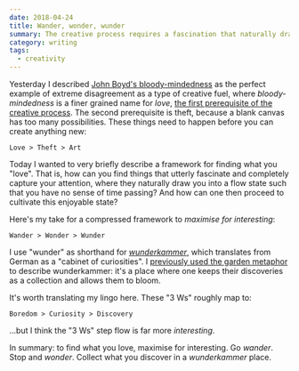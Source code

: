 ```yaml
---
date: 2018-04-24
title: Wander, wonder, wunder
summary: The creative process requires a fascination that naturally draws you into an enjoyable flow state. How do we discover and cultivate these fascinations?
category: writing
tags:
  - creativity
---
```


Yesterday I described [John Boyd's bloody-mindedness](/john-boyds-bloody-mindedness) as the perfect example of extreme disagreement as a type of creative fuel, where _bloody-mindedness_ is a finer grained name for _love_, [the first prerequisite of the creative process](/creativity-starts-with-love-and-theft). The second prerequisite is theft, because a blank canvas has too many possibilities. These things need to happen before you can create anything new:

```
Love > Theft > Art
```

Today I wanted to very briefly describe a framework for finding what you "love". That is, how can you find things that utterly fascinate and completely capture your attention, where they naturally draw you into a flow state such that you have no sense of time passing? And how can one then proceed to cultivate this enjoyable state?

Here's my take for a compressed framework to _maximise for interesting_:

```
Wander > Wonder > Wunder
```

I use "wunder" as shorthand for [_wunderkammer_](https://www.moma.org/calendar/exhibitions/272), which translates from German as a "cabinet of curiosities". I [previously used the garden metaphor](/creativity-starts-with-love-and-theft) to describe wunderkammer: it's a place where one keeps their discoveries as a collection and allows them to bloom.

It's worth translating my lingo here. These "3 Ws" roughly map to:

```
Boredom > Curiosity > Discovery
```

…but I think the "3 Ws" step flow is far more _interesting_.

In summary: to find what you love, maximise for interesting. Go _wander_. Stop and _wonder_. Collect what you discover in a _wunderkammer_ place.
